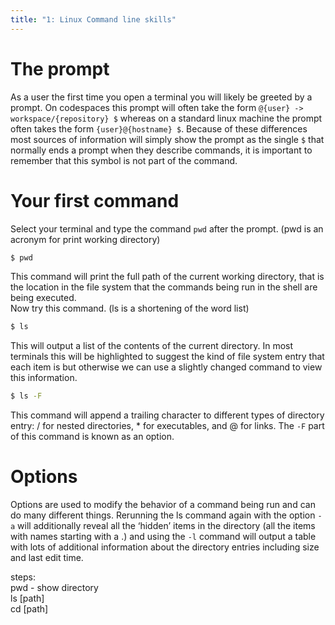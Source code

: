```yaml
---
title: "1: Linux Command line skills"
---
```

# The prompt
As a user the first time you open a terminal you will likely be greeted by a prompt. On codespaces this prompt will often take the form `@{user} -> workspace/{repository} $` whereas on a standard linux machine the prompt often takes the form `{user}@{hostname} $`. Because of these differences most sources of information will simply show the prompt as the single `$` that normally ends a prompt when they describe commands, it is important to remember that this symbol is not part of the command.

# Your first command
Select your terminal and type the command `pwd` after the prompt. (pwd is an acronym for print working directory)
``` bash
$ pwd
```
This command will print the full path of the current working directory, that is the location in the file system that the commands being run in the shell are being executed.  
Now try this command. (ls is a shortening of the word list)
``` bash
$ ls
```
This will output a list of the contents of the current directory. In most terminals this will be highlighted to suggest the kind of file system entry that each item is but otherwise we can use a slightly changed command to view this information.
``` bash
$ ls -F
```
This command will append a trailing character to different types of directory entry: / for nested directories, * for executables, and @ for links. The `-F` part of this command is known as an option.

# Options  
Options are used to modify the behavior of a command being run and can do many different things. Rerunning the ls command again with the option `-a` will additionally reveal all the 'hidden' items in the directory (all the items with names starting with a .) and using the `-l` command will output a table with lots of additional information about the directory entries including size and last edit time.

steps:  
pwd - show directory  
ls [path]  
cd [path]  
